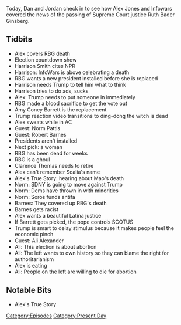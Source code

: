 {{DEFAULTSORT:
    #_EPISODE_0484:September 18-19, 2020
}}{{Episode
    | title             = September 18-19, 2020
    | caption           = Listen to this episode on [https://knowledgefight.libsyn.com/484-september-18-19-2020 Libsyn] [https://open.spotify.com/episode/1ryz1Jq2Rc5aipQAL2neO7 Spotify], Read the [[Transcript/484: September 18-19, 2020|Unofficial Transcript]]
    | episodeNumber     = 484
    | length            = 01:24:39
    | airDate           = September 21, 2020
    | coverageStartDate = September 18, 2020
    | coverageEndDate   = September 19, 2020
    | episodeType       = [[:Category:Present Day|Present Day]]
    | appearance        = [[Ruth Bader Ginsberg]], [[Harrison Smith]], [[Amy Coney Barrett]], [[Norm Pattis]], [[Robert Barnes]], [[Clarence Thomas]], [[Ali Alexander]]
    | oocDrop           = The left loves the supreme court; Hitler was very accomplished
    | previousEpisode   = [[483: September 17, 2020]]
    | nextEpisode       = [[485: September 23-24, 2020]]
}}

{{Stub}}

Today, Dan and Jordan check in to see how Alex Jones and Infowars covered the news of the passing of Supreme Court justice Ruth Bader Ginsberg.

==Tidbits==

*Alex covers RBG death
*Election countdown show
*Harrison Smith cites NPR
*Harrison: InfoWars is above celebrating a death
*RBG wants a new president installed before she is replaced
*Harrison needs Trump to tell him what to think
*Harrison tries to do ads, sucks
*Alex: Trump needs to put someone in immediately
*RBG made a blood sacrifice to get the vote out
*Amy Coney Barrett is the replacement
*Trump reaction video transitions to ding-dong the witch is dead
*Alex sweats while in AC
*Guest: Norm Pattis
*Guest: Robert Barnes
*Presidents aren't installed
*Next pick: a woman
*RBG has been dead for weeks
*RBG is a ghoul
*Clarence Thomas needs to retire
*Alex can't remember Scalia's name
*Alex's True Story: hearing about Mao's death
*Norm: SDNY is going to move against Trump
*Norm: Dems have thrown in with minorities
*Norm: Soros funds antifa
*Barnes: They covered up RBG's death
*Barnes gets racist
*Alex wants a beautiful Latina justice
*If Barrett gets picked, the pope controls SCOTUS
*Trump is smart to delay stimulus because it makes people feel the economic pinch
*Guest: Ali Alexander
*Ali: This election is about abortion
*Ali: The left wants to own history so they can blame the right for authoritarianism
*Alex is eating
*Ali: People on the left are willing to die for abortion

==Notable Bits==

*Alex's True Story

[[Category:Episodes]]
[[Category:Present Day]]
